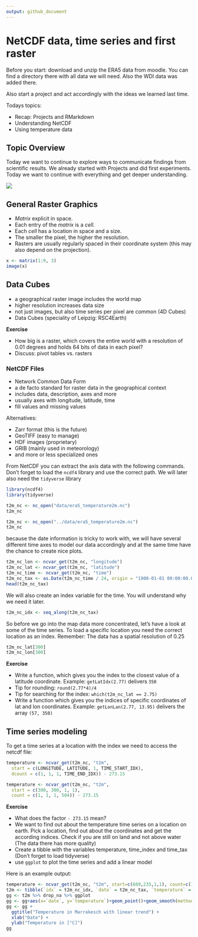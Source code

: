 ```yaml
---
output: github_document
---
```


# NetCDF data, time series and first raster

Before you start: download and unzip the ERA5 data from moodle. You can find a directory there with all data we will need. Also the WDI data was added there.

Also start a project and act accordingly with the ideas we learned last time.

Todays topics:

* Recap: Projects and RMarkdown
* Understanding NetCDF
* Using temperature data

## Topic Overview

Today we want to continue to explore ways to communicate findings from scientific results. We already started with Projects and did first experiments. Today we want to continue with everything and get deeper understanding.

![](data-science-explore.png)

## General Raster Graphics

* *Matrix* explicit in space.
* Each entry of the *matrix* is a *cell*.
* Each *cell* has a location in space and a size.
* The smaller the pixel, the higher the resolution.
* Rasters are usually regularly spaced in their coordinate system (this may also
  depend on the projection).

```r
x <- matrix(1:9, 3)
image(x)
```

## Data Cubes

* a geographical raster image includes the world map
* higher resolution increases data size
* not just images, but also time series per pixel are common (4D Cubes)
* Data Cubes (speciality of Leipzig: RSC4Earth)

**Exercise**

* How big is a raster, which covers the entire world with a resolution of 0.01 degrees and holds 64 bits of data in each pixel?
* Discuss: pivot tables vs. rasters

### NetCDF Files

* Network Common Data Form
* a de facto standard for raster data in the geographical context
* includes data, description, axes and more
* usually axes with longitude, latitude, time
* fill values and missing values

Alternatives:

* Zarr format (this is the future)
* GeoTIFF (easy to manage)
* HDF images (proprietary)
* GRIB (mainly used in meteorology)
* and more or less specialized ones

From NetCDF you can extract the axis data with the following commands. Don't forget to load the `ncdf4` library and use the correct path. We will later also need the `tidyverse` library

```r
library(ncdf4)
library(tidyverse)
```


```r
t2m_nc <- nc_open("data/era5_temperature2m.nc")
t2m_nc
```
```r
t2m_nc <- nc_open("../data/era5_temperature2m.nc")
t2m_nc
```

because the date information is tricky to work with, we will have several different time axes to model our data accordingly and at the same time have the chance to create nice plots.

```r
t2m_nc_lon <- ncvar_get(t2m_nc, "longitude")
t2m_nc_lat <- ncvar_get(t2m_nc, "latitude")
t2m_nc_time <- ncvar_get(t2m_nc, "time")
t2m_nc_tax <- as.Date(t2m_nc_time / 24, origin = "1900-01-01 00:00:00.0")
head(t2m_nc_tax)
```

We will also create an index variable for the time. You will understand why we need it later.

```r
t2m_nc_idx <- seq_along(t2m_nc_tax)
```

So before we go into the map data more concentrated, let's have a look at some of the time series. To load a specific location you need the correct location as an index. Remember: The data has a spatial resolution of 0.25

```r
t2m_nc_lat[300]
t2m_nc_lon[300]
```

**Exercise**

* Write a function, which gives you the index to the closest value of a latitude coordinate. Example: `getLatIdx(2.77)` delivers `350`
* Tip for rounding: `round(2.77*4)/4`
* Tip for searching for the index: `which(t2m_nc_lat == 2.75)`
* Write a function which gives you the indices of specific coordinates of lat and lon coordinates. Example: `getLonLan(2.77, 13.95)` delivers the array `(57, 350)`

## Time series modeling

To get a time series at a location with the index we need to access the netcdf file:

```r
temperature <- ncvar_get(t2m_nc, "t2m",
  start = c(LONGITUDE, LATITUDE, 1, TIME_START_IDX),
  dcount = c(1, 1, 1, TIME_END_IDX)) - 273.15
```
```r
temperature <- ncvar_get(t2m_nc, "t2m",
  start = c(300, 300, 1, 1),
  count = c(1, 1, 1, 504)) - 273.15
```

**Exercise**

* What does the factor `- 273.15` mean?
* We want to find out about the temperature time series on a location on earth. Pick a location, find out about the coordinates and get the according indices. Check if you are still on land and not above water (The data there has more quality)
* Create a tibble with the variables temperature, time_index and time_tax (Don't forget to load tidyverse)
* use `ggplot` to plot the time series and add a linear model

Here is an example output:

```r
temperature <- ncvar_get(t2m_nc, "t2m", start=c(689,235,1,1), count=c(1,1,1,504)) - 273.15
t2m <- tibble(`idx` = t2m_nc_idx, `date` = t2m_nc_tax, `temperature` = temperature)
gg <- t2m %>% drop_na %>% ggplot
gg <- gg+aes(x=`date`, y=`temperature`)+geom_point()+geom_smooth(method=lm)
gg <- gg +
  ggtitle("Temperature in Marrakesch with linear trend") +
  xlab("Date") +
  ylab("Temperature in [°C]")
gg
```
